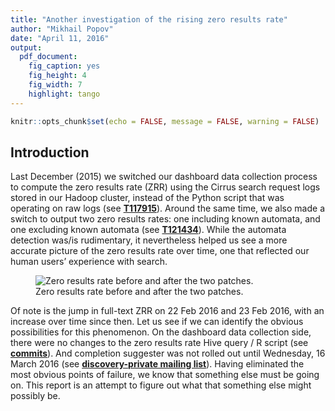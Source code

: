 ```yaml
---
title: "Another investigation of the rising zero results rate"
author: "Mikhail Popov"
date: "April 11, 2016"
output:
  pdf_document:
    fig_caption: yes
    fig_height: 4
    fig_width: 7
    highlight: tango
---
```


```r
knitr::opts_chunk$set(echo = FALSE, message = FALSE, warning = FALSE)
```

\renewcommand{\abstractname}{Executive Summary}
\begin{abstract}
...
\end{abstract}

## Introduction

Last December (2015) we switched our dashboard data collection process to compute the zero results rate (ZRR) using the Cirrus search request logs stored in our Hadoop cluster, instead of the Python script that was operating on raw logs (see **[T117915](https://phabricator.wikimedia.org/T117915)**). Around the same time, we also made a switch to output two zero results rates: one including known automata, and one excluding known automata (see **[T121434](https://phabricator.wikimedia.org/T121434)**). While the automata detection was/is rudimentary, it nevertheless helped us see a more accurate picture of the zero results rate over time, one that reflected our human users' experience with search.

![Zero results rate before and after the two patches.](figures/zrr.png)

Of note is the jump in full-text ZRR on 22 Feb 2016 and 23 Feb 2016, with an increase over time since then. Let us see if we can identify the obvious possibilities for this phenomenon. On the dashboard data collection side, there were no changes to the zero results rate Hive query / R script (see **[commits](https://git.wikimedia.org/log/wikimedia%2Fdiscovery%2Fgolden.git)**). And completion suggester was not rolled out until Wednesday, 16 March 2016 (see **[discovery-private mailing list](https://lists.wikimedia.org/mailman/private/discovery-private/2016-March/001839.html)**). Having eliminated the most obvious points of failure, we know that something else must be going on. This report is an attempt to figure out what that something else might possibly be.

